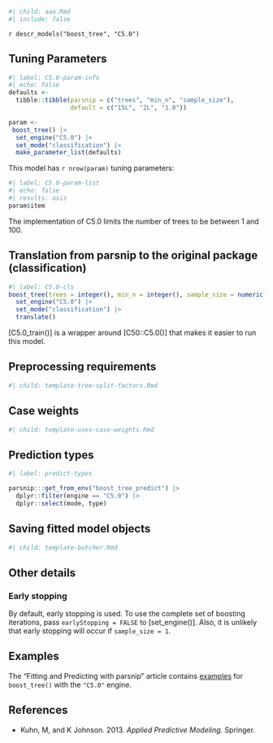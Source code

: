 ```r
#| child: aaa.Rmd
#| include: false
```

`r descr_models("boost_tree", "C5.0")`

## Tuning Parameters

```r
#| label: C5.0-param-info
#| echo: false
defaults <- 
  tibble::tibble(parsnip = c("trees", "min_n", "sample_size"),
                 default = c("15L", "2L", "1.0"))

param <-
 boost_tree() |> 
  set_engine("C5.0") |> 
  set_mode("classification") |> 
  make_parameter_list(defaults)
```

This model has `r nrow(param)` tuning parameters:

```r
#| label: C5.0-param-list
#| echo: false
#| results: asis
param$item
```

The implementation of C5.0 limits the number of trees to be between 1 and 100.

## Translation from parsnip to the original package (classification)

```r
#| label: C5.0-cls
boost_tree(trees = integer(), min_n = integer(), sample_size = numeric()) |> 
  set_engine("C5.0") |> 
  set_mode("classification") |> 
  translate()
```

[C5.0_train()] is a wrapper around [C50::C5.0()] that makes it easier to run this model.

## Preprocessing requirements

```r
#| child: template-tree-split-factors.Rmd
```

## Case weights

```r
#| child: template-uses-case-weights.Rmd
```

## Prediction types

```r
#| label: predict-types

parsnip:::get_from_env("boost_tree_predict") |>
  dplyr::filter(engine == "C5.0") |>
  dplyr::select(mode, type)

```

## Saving fitted model objects

```r
#| child: template-butcher.Rmd
```

## Other details

### Early stopping

By default, early stopping is used. To use the complete set of boosting iterations, pass `earlyStopping = FALSE` to [set_engine()]. Also, it is unlikely that early stopping will occur if `sample_size = 1`.

## Examples 

The "Fitting and Predicting with parsnip" article contains [examples](https://parsnip.tidymodels.org/articles/articles/Examples.html#boost-tree-C5.0) for `boost_tree()` with the `"C5.0"` engine.

## References

-   Kuhn, M, and K Johnson. 2013. *Applied Predictive Modeling*. Springer.
